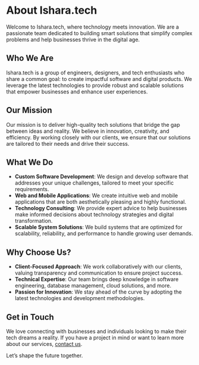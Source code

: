 # About Ishara.tech

Welcome to Ishara.tech, where technology meets innovation. We are a passionate team dedicated to building smart solutions that simplify complex problems and help businesses thrive in the digital age.

## Who We Are

Ishara.tech is a group of engineers, designers, and tech enthusiasts who share a common goal: to create impactful software and digital products. We leverage the latest technologies to provide robust and scalable solutions that empower businesses and enhance user experiences.

## Our Mission

Our mission is to deliver high-quality tech solutions that bridge the gap between ideas and reality. We believe in innovation, creativity, and efficiency. By working closely with our clients, we ensure that our solutions are tailored to their needs and drive their success.

## What We Do

- **Custom Software Development**: We design and develop software that addresses your unique challenges, tailored to meet your specific requirements.
- **Web and Mobile Applications**: We create intuitive web and mobile applications that are both aesthetically pleasing and highly functional.
- **Technology Consulting**: We provide expert advice to help businesses make informed decisions about technology strategies and digital transformation.
- **Scalable System Solutions**: We build systems that are optimized for scalability, reliability, and performance to handle growing user demands.

## Why Choose Us?

- **Client-Focused Approach**: We work collaboratively with our clients, valuing transparency and communication to ensure project success.
- **Technical Expertise**: Our team brings deep knowledge in software engineering, database management, cloud solutions, and more.
- **Passion for Innovation**: We stay ahead of the curve by adopting the latest technologies and development methodologies.

## Get in Touch

We love connecting with businesses and individuals looking to make their tech dreams a reality. If you have a project in mind or want to learn more about our services, [contact us](mailto:info@ishara.tech).

Let’s shape the future together.
